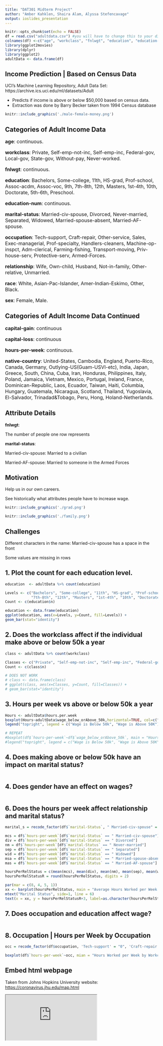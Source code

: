 ```yaml
---
title: "DAT301 Midterm Project"
author: "Amber Kahklen, Shaira Alam, Alyssa Stefencavage"
output: ioslides_presentation
---
```


```r
knitr::opts_chunk$set(echo = FALSE)
df = read.csv("adultdata.csv") #you will have to change this to your directory when working on it
colnames(df) <-c("age", "workclass", "fnlwgt", "education", "education-num", "marital-Status", "occupation", "relationship", "race", "sex", "capital-gain", "capital-loss", "hours-per-week", "native-country", "wage_below_orAbove_50k")
library(ggplot2movies)
library(dplyr)
library(ggplot2)
adultData <- data.frame(df)
```
## Income Prediction | Based on Census Data

UCI's Machine Learning Repository, Adult Data Set: https://archive.ics.uci.edu/ml/datasets/Adult

- Predicts if income is above or below $50,000 based on census data.
- Extraction was done by Barry Becker taken from 1994 Census database

```r

knitr::include_graphics('./male-female-money.png')
```

## Categories of Adult Income Data

<font size = "3">**age**: continuous.

**workclass**: Private, Self-emp-not-inc, Self-emp-inc, Federal-gov, Local-gov, State-gov,    Without-pay, Never-worked.
            
**fnlwgt**: continuous.

**education**: Bachelors, Some-college, 11th, HS-grad, Prof-school, Assoc-acdm, Assoc-voc, 9th, 
            7th-8th, 12th, Masters, 1st-4th, 10th, Doctorate, 5th-6th, Preschool.
            
**education-num**: continuous.

**marital-status**: Married-civ-spouse, Divorced, Never-married, Separated, Widowed, 
                Married-spouse-absent, Married-AF-spouse.
                
**occupation**: Tech-support, Craft-repair, Other-service, Sales, Exec-managerial, Prof-specialty, 
            Handlers-cleaners, Machine-op-inspct, Adm-clerical, Farming-fishing, Transport-moving,             Priv-house-serv, Protective-serv, Armed-Forces.
            
**relationship**: Wife, Own-child, Husband, Not-in-family, Other-relative, Unmarried.

**race**: White, Asian-Pac-Islander, Amer-Indian-Eskimo, Other, Black.

**sex**: Female, Male.</font>

## Categories of Adult Income Data Continued

<font size = "3">

**capital-gain**: continuous

**capital-loss**: continuous

**hours-per-week**: continuous.

**native-country**: United-States, Cambodia, England, Puerto-Rico, Canada, Germany, 
                  Outlying-US(Guam-USVI-etc), India, Japan, Greece, South, China, Cuba, Iran,                       Honduras, Philippines, Italy, Poland, Jamaica, Vietnam, Mexico, Portugal,                         Ireland, France, Dominican-Republic, Laos, Ecuador, Taiwan, Haiti, Columbia,                      Hungary, Guatemala, Nicaragua, Scotland, Thailand, Yugoslavia, El-Salvador,                       Trinadad&Tobago, Peru, Hong, Holand-Netherlands.</font>

## Attribute Details

**fnlwgt**: 

The number of people one row represents

**marital-status**: 

Married-civ-spouse: Married to a civilian

Married-AF-spouse: Married to someone in the Armed Forces


## Motivation

Help us in our own careers.

See historically what attributes people have to increase wage.
```r

knitr::include_graphics('./grad.png')
```
```r

knitr::include_graphics('./family.png')
```

## Challenges

Different characters in the name:
Married-civ-spouse has a space in the front

Some values are missing in rows

## 1. Plot the count for each education level.  

```r
education  <- adultData %>% count(education)

Levels <- c("Bachelors", "Some-college", "11th", "HS-grad", "Prof-school", "Assoc-acdm", "Assoc-voc", "9th", 
            "7th-8th", "12th", "Masters", "1st-4th", "10th", "Doctorate", "5th-6th", "Preschool")
Count <- c(education$n)

education <- data.frame(education)
ggplot(education, aes(x=Levels, y=Count, fill=Levels)) + 
geom_bar(stat="identity")

```

## 2. Does the workclass affect if the individual make above or below 50k a year

```r
class <- adultData %>% count(workclass)

Classes <- c("Private", "Self-emp-not-inc", "Self-emp-inc", "Federal-gov", "Local-gov", "State-gov","Without-pay", "Never-worked")
Count <- c(class$n)

# DOES NOT WORK 
# class <- data.frame(class)
# ggplot(class, aes(x=Classes, y=Count, fill=Classes)) + 
# geom_bar(stat="identity")
```

## 3. Hours per week vs above or below 50k a year

```r
Hours <- adultData$hours.per.week
boxplot(Hours~adultData$wage_below_orAbove_50k,horizontal=TRUE, col=c("green", "blue"), main="Hours Per Week based on Wage", xlab = "Wage", ylab = "Hours Worked per Week")
legend("topright", legend = c("Wage is Below 50k", "Wage is Above 50K"), fill = c("green", "blue"))

```

```r
# REPEAT 
#boxplot(df$`hours-per-week`~df$`wage_below_orAbove_50k`, main = "Hours Per Week vs. Wage", xlab = "Wage", ylab = "Hours Worked per Week", col = #c("cornflowerblue", "darkolivegreen3"))
#legend("topright", legend = c("Wage is Below 50k", "Wage is Above 50K"), fill = c("cornflowerblue", "darkolivegreen3"))
```

## 4. Does making above or below 50k have an impact on marital status?

```r

```

## 4. Does gender have an effect on wages?

```r

```

## 6. Does the hours per week affect relationship and marital status?

```r
marital_s = recode_factor(df$`marital-Status`, " Married-civ-spouse" = 1, " Divorced" = 2, " Never-married" = 3, " Separated" = 4, " Widowed" = 5, " Married-spouse-absent" = 6, " Married-AF-spouse" = 7, .default = 8)

mcs = df$`hours-per-week`[df$`marital-Status` == " Married-civ-spouse"]
div = df$`hours-per-week`[df$`marital-Status` == " Divorced"]
nm = df$`hours-per-week`[df$`marital-Status` == " Never-married"]
sep = df$`hours-per-week`[df$`marital-Status` == " Separated"]
wid = df$`hours-per-week`[df$`marital-Status` == " Widowed"]
msa = df$`hours-per-week`[df$`marital-Status` == " Married-spouse-absent"]
mas = df$`hours-per-week`[df$`marital-Status` == " Married-AF-spouse"]

hoursPerRelStatus = c(mean(mcs), mean(div), mean(nm), mean(sep), mean(wid), mean(msa), mean(mas))
hoursPerRelStatusR = round(hoursPerRelStatus, digits = 2)

par(mar = c(8, 4, 5, 1))
xx <- barplot(hoursPerRelStatus, main = "Average Hours Worked per Week by Marital Status", xlab = "", ylab = "Hours Worked in a Week", ylim = c(0, 50), names.arg = c("Married,\n Civilian Spouse", "Divorced", "Never Married", "Separated", "Widowed", "Married,\n Spouse Absent", "Married, Armed\n Forces Spouse"), las = 2, col = c("green", "red", "blue", "Pink", "Purple", "Yellow", "Orange"))
mtext("Marital Status", side=1, line = 6)
text(x = xx, y = hoursPerRelStatusR+3, label=as.character(hoursPerRelStatusR))
```

## 7. Does occupation and education affect wage?

```r

```

## 8. Occupation | Hours per Week by Occupation

```r
occ = recode_factor(df$occupation, 'Tech-support' = "0", 'Craft-repair' = "1", 'Other-service' = "2", 'Sales' = "3", 'Exec-managerial' = "4", 'Prof-specialty' = "5", 'Handlers-cleaners' = "6", 'Machine-op-inspct' = "7", 'Adm-clerical' = "8", 'Farming-fishing' = "9", 'Transport-moving' = "10", 'Priv-house-serv' = "11", 'Protective-serv' = "12", 'Armed-Forces' = "13" )

boxplot(df$`hours-per-week`~occ, mian = "Hours Worked per Week by Workclass", xlab = " ", ylab = "Hours Worked per Week", las = 3)

```

## Embed html webpage

Taken from Johns Hopkins University website: [https://coronavirus.jhu.edu/map.html](https://coronavirus.jhu.edu/map.html)

<iframe src="https://coronavirus.jhu.edu/map.html"></iframe>

